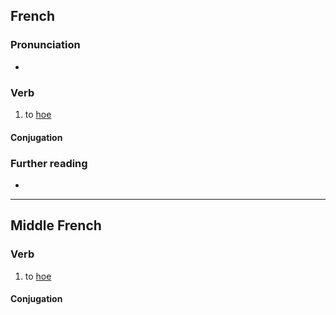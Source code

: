 {{also|Houer}}

==French==

===Pronunciation===
* {{fr-asph}} {{fr-IPA|hou_er}}

===Verb===
{{fr-verb}}

# to [[hoe]]

====Conjugation====
{{fr-conj-auto|pron=hou_er}}

===Further reading===
* {{R:TLFi}}

----

==Middle French==

===Verb===
{{head|frm|verb}}

# to [[hoe]]

====Conjugation====
{{frm-conj-er|hou}}